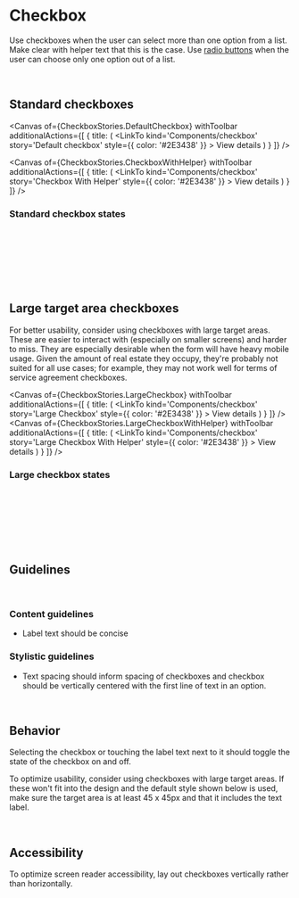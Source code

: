 

<Meta of={CheckboxStories} name='Overview' />

# Checkbox

Use checkboxes when the user can select more than one option from a list. Make clear with helper text that this is the case. Use [radio buttons](?path=/story/components-radio--default-radio) when the user can choose only one option out of a list.

<br />

## Standard checkboxes

<Canvas
  of={CheckboxStories.DefaultCheckbox}
  withToolbar
  additionalActions={[
    {
      title: (
        <LinkTo
          kind='Components/checkbox'
          story='Default checkbox'
          style={{ color: '#2E3438' }}
        >
          View details
        </LinkTo>
      )
    }
  ]}
/>

<Canvas
  of={CheckboxStories.CheckboxWithHelper}
  withToolbar
  additionalActions={[
    {
      title: (
        <LinkTo
          kind='Components/checkbox'
          story='Checkbox With Helper'
          style={{ color: '#2E3438' }}
        >
          View details
        </LinkTo>
      )
    }
  ]}
/>

### Standard checkbox states

<div className='u-mt20'>
  <Checkbox id='checkbox-default' label='Default' name='checkbox' />
  <br />
  <Checkbox
    id='checkbox-hover'
    label='Hover'
    name='checkbox-hover'
    inputClassName='hover'
  />
  <br />
  <Checkbox
    id='checkbox-focus'
    label='Focus'
    name='checkbox-focus'
    inputClassName='focus'
  />
  <br />
  <Checkbox
    id='checkbox-selected'
    label='Selected'
    name='checkbox-selected'
    defaultChecked='true'
  />
  <br />
  <Checkbox
    id='checkbox-disabled'
    label='Disabled'
    name='checkbox-disabled'
    disabled
  />
  <br />
  <Checkbox
    id='checkbox-disabled-selected'
    label='Disabled selected'
    name='checkbox-disabled-selected'
    disabled
    defaultChecked
  />
</div>

<br />

## Large target area checkboxes

For better usability, consider using checkboxes with large target areas. These are easier to interact with (especially on smaller screens) and harder to miss. They are especially desirable when the form will have heavy mobile usage. Given the amount of real estate they occupy, they're probably not suited for all use cases; for example, they may not work well for terms of service agreement checkboxes.

<Canvas
  of={CheckboxStories.LargeCheckbox}
  withToolbar
  additionalActions={[
    {
      title: (
        <LinkTo
          kind='Components/checkbox'
          story='Large Checkbox'
          style={{ color: '#2E3438' }}
        >
          View details
        </LinkTo>
      )
    }
  ]}
/>
<Canvas
  of={CheckboxStories.LargeCheckboxWithHelper}
  withToolbar
  additionalActions={[
    {
      title: (
        <LinkTo
          kind='Components/checkbox'
          story='Large Checkbox With Helper'
          style={{ color: '#2E3438' }}
        >
          View details
        </LinkTo>
      )
    }
  ]}
/>

### Large checkbox states

<div className='u-mt20'>
  <Checkbox
    id='large-checkbox'
    label='Default'
    name='large-checkbox'
    isLarge='true'
  />
  <br />
  <Checkbox
    id='large-checkbox-hover'
    label='Hover'
    name='large-checkbox-hover'
    inputClassName='hover'
    isLarge='true'
  />
  <br />
  <Checkbox
    id='large-checkbox-focus'
    label='Focus'
    name='large-checkbox-focus'
    inputClassName='focus'
    isLarge='true'
  />
  <br />
  <Checkbox
    id='large-checkbox-selected'
    label='Selected'
    name='large-checkbox-selected'
    defaultChecked='true'
    isLarge='true'
  />
  <br />
  <Checkbox
    id='large-checkbox-disabled'
    label='Disabled'
    name='large-checkbox-disabled'
    disabled='true'
    isLarge='true'
  />
  <br />
  <Checkbox
    id='large-checkbox-disabled-selected'
    label='Disabled selected'
    name='large-checkbox-disabled'
    disabled='true'
    isLarge='true'
    defaultChecked
  />
</div>

<br />

## Guidelines

<br />

### Content guidelines

- Label text should be concise

### Stylistic guidelines

- Text spacing should inform spacing of checkboxes and checkbox should be vertically centered with the first line of text in an option.

<br />

## Behavior

Selecting the checkbox or touching the label text next to it should toggle the state of the checkbox on and off.

To optimize usability, consider using checkboxes with large target areas. If these won't fit into the design and the default style shown below is used, make sure the target area is at least 45 x 45px and that it includes the text label.

<br />

## Accessibility

To optimize screen reader accessibility, lay out checkboxes vertically rather than horizontally.
